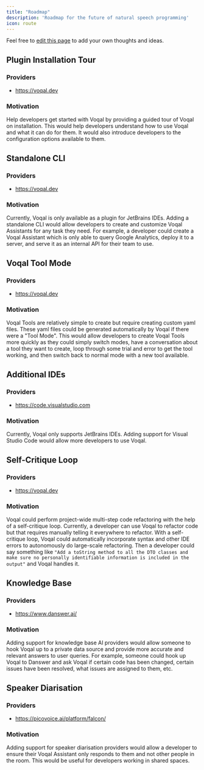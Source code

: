 ```yaml
---
title: "Roadmap"
description: 'Roadmap for the future of natural speech programming'
icon: route
---
```


<Note>Feel free to [edit this page](https://github.com/voqal/docs/edit/master/roadmap/overview.mdx) to add your own thoughts and ideas.</Note>

## Plugin Installation Tour

### Providers

- https://voqal.dev

### Motivation

Help developers get started with Voqal by providing a guided tour of Voqal on installation. This would help developers
understand how to use Voqal and what it can do for them. It would also introduce developers to the configuration options
available to them.

## Standalone CLI

### Providers

- https://voqal.dev

### Motivation

Currently, Voqal is only available as a plugin for JetBrains IDEs. Adding a standalone CLI would allow developers to
create and customize Voqal Assistants for any task they need. For example, a developer could create a Voqal Assistant
which is only able to query Google Analytics, deploy it to a server, and serve it as an internal API for their team
to use.

## Voqal Tool Mode

### Providers

- https://voqal.dev

### Motivation

Voqal Tools are relatively simple to create but require creating custom yaml files. These yaml files could be generated
automatically by Voqal if there were a "Tool Mode". This would allow developers to create Voqal Tools more quickly as
they could simply switch modes, have a conversation about a tool they want to create, loop through some trial and error
to get the tool working, and then switch back to normal mode with a new tool available.

## Additional IDEs

### Providers

- https://code.visualstudio.com

### Motivation

Currently, Voqal only supports JetBrains IDEs.
Adding support for Visual Studio Code would allow more developers to use Voqal.

## Self-Critique Loop

### Providers

- https://voqal.dev

### Motivation

Voqal could perform project-wide multi-step code refactoring with the help of a self-critique loop.
Currently, a developer can use Voqal to refactor code but that requires manually telling it everywhere to refactor.
With a self-critique loop, Voqal could automatically incorporate syntax and other IDE errors to autonomously
do large-scale refactoring. Then a developer could say something like `"Add a toString method to all the DTO classes and
make sure no personally identifiable information is included in the output"` and Voqal handles it.

## Knowledge Base

### Providers

- https://www.danswer.ai/

### Motivation

Adding support for knowledge base AI providers would allow someone to hook Voqal up to a private data source
and provide more accurate and relevant answers to user queries. For example, someone could hook up Voqal to Danswer
and ask Voqal if certain code has been changed, certain issues have been resolved, what issues are assigned to them, etc.

## Speaker Diarisation

### Providers

- https://picovoice.ai/platform/falcon/

### Motivation

Adding support for speaker diarisation providers would allow a developer to ensure their Voqal Assistant only responds
to them and not other people in the room. This would be useful for developers working in shared spaces.
